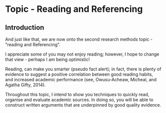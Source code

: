 # Topic - Reading and Referencing

## Introduction

And just like that, we are now onto the second research methods topic - "reading and Referencing".

I appreciate some of you may not enjoy reading; however, I hope to change that view - perhaps I am being optimistic!

Reading, can make you smarter (pseudo fact alert); in fact, there is plenty of evidence to suggest a positive correlation between good reading habits, and increased academic performance (see, Owusu-Acheaw, Micheal, and Agatha Gifty, 2014).

Throughout this topic, I intend to show you techniques to quickly read, organise and evaluate academic sources. In doing so, you will be able to construct written arguments that are underpinned by good quality evidence.
